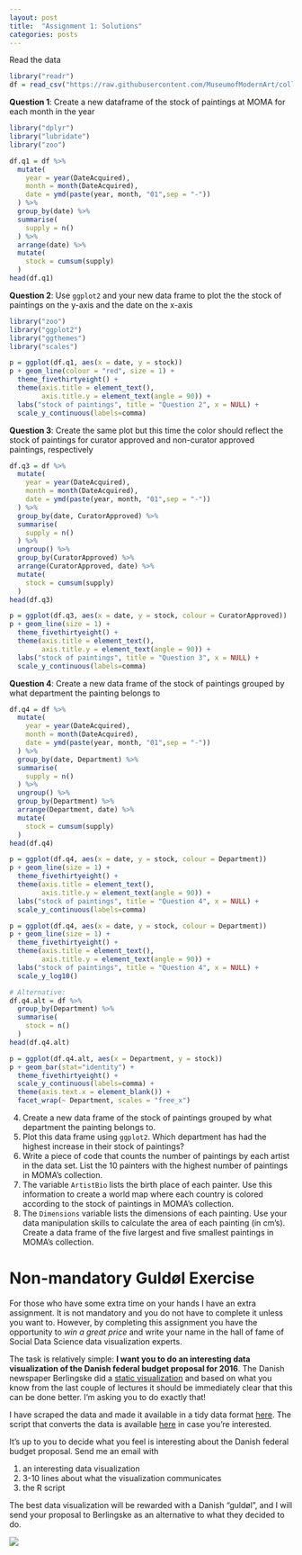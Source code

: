 ```yaml
---
layout: post
title:  "Assignment 1: Solutions"
categories: posts
---
```


Read the data 

```r
library("readr")
df = read_csv("https://raw.githubusercontent.com/MuseumofModernArt/collection/master/Artworks.csv")
```


**Question 1**: Create a new dataframe of the stock of paintings at MOMA for each month in the year

```r
library("dplyr")
library("lubridate")
library("zoo")

df.q1 = df %>% 
  mutate(
    year = year(DateAcquired),
    month = month(DateAcquired),
    date = ymd(paste(year, month, "01",sep = "-"))
  ) %>% 
  group_by(date) %>% 
  summarise(
    supply = n()
  ) %>% 
  arrange(date) %>% 
  mutate(
    stock = cumsum(supply)
  )
head(df.q1)
```


**Question 2**: Use `ggplot2` and your new data frame to plot the the stock of paintings on the y-axis and the date on the x-axis

```r
library("zoo")
library("ggplot2")
library("ggthemes")
library("scales")

p = ggplot(df.q1, aes(x = date, y = stock))
p + geom_line(colour = "red", size = 1) +
  theme_fivethirtyeight() +
  theme(axis.title = element_text(), 
        axis.title.y = element_text(angle = 90)) + 
  labs("stock of paintings", title = "Question 2", x = NULL) + 
  scale_y_continuous(labels=comma) 
```
  
**Question 3**: Create the same plot but this time the color should reflect the stock of paintings for curator approved and non-curator approved paintings, respectively

```r
df.q3 = df %>% 
  mutate(
    year = year(DateAcquired),
    month = month(DateAcquired),
    date = ymd(paste(year, month, "01",sep = "-"))
  ) %>% 
  group_by(date, CuratorApproved) %>% 
  summarise(
    supply = n()
  ) %>% 
  ungroup() %>% 
  group_by(CuratorApproved) %>% 
  arrange(CuratorApproved, date) %>% 
  mutate(
    stock = cumsum(supply)
  )
head(df.q3)

p = ggplot(df.q3, aes(x = date, y = stock, colour = CuratorApproved))
p + geom_line(size = 1) +
  theme_fivethirtyeight() +
  theme(axis.title = element_text(), 
        axis.title.y = element_text(angle = 90)) + 
  labs("stock of paintings", title = "Question 3", x = NULL) + 
  scale_y_continuous(labels=comma) 
```

**Question 4**: Create a new data frame of the stock of paintings grouped by what department the painting belongs to

```r
df.q4 = df %>% 
  mutate(
    year = year(DateAcquired),
    month = month(DateAcquired),
    date = ymd(paste(year, month, "01",sep = "-"))
  ) %>% 
  group_by(date, Department) %>% 
  summarise(
    supply = n()
  ) %>% 
  ungroup() %>% 
  group_by(Department) %>% 
  arrange(Department, date) %>% 
  mutate(
    stock = cumsum(supply)
  )
head(df.q4)

p = ggplot(df.q4, aes(x = date, y = stock, colour = Department))
p + geom_line(size = 1) +
  theme_fivethirtyeight() +
  theme(axis.title = element_text(), 
        axis.title.y = element_text(angle = 90)) + 
  labs("stock of paintings", title = "Question 4", x = NULL) + 
  scale_y_continuous(labels=comma) 

p = ggplot(df.q4, aes(x = date, y = stock, colour = Department))
p + geom_line(size = 1) +
  theme_fivethirtyeight() +
  theme(axis.title = element_text(), 
        axis.title.y = element_text(angle = 90)) + 
  labs("stock of paintings", title = "Question 4", x = NULL) + 
  scale_y_log10()

# Alternative:
df.q4.alt = df %>% 
  group_by(Department) %>% 
  summarise(
    stock = n()
  ) 
head(df.q4.alt)

p = ggplot(df.q4.alt, aes(x = Department, y = stock))
p + geom_bar(stat="identity") +
  theme_fivethirtyeight() + 
  scale_y_continuous(labels=comma) +
  theme(axis.text.x = element_blank()) + 
  facet_wrap(~ Department, scales = "free_x") 
```



4. Create a new data frame of the stock of paintings grouped by what department the painting belongs to.
5. Plot this data frame using `ggplot2`. Which department has had the highest increase in their stock of paintings?
6. Write a piece of code that counts the number of paintings by each artist in the data set. List the 10 painters with the highest number of paintings in MOMA's collection. 
7. The variable `ArtistBio` lists the birth place of each painter. Use this information to create a world map where each country is colored according to the stock of paintings in MOMA's collection. 
8. The `Dimensions` variable lists the dimensions of each painting. Use your data manipulation skills to calculate the area of each painting (in cm's). Create a data frame of the five largest and five smallest paintings in MOMA's collection. 


# Non-mandatory Guldøl Exercise

For those who have some extra time on your hands I have an extra assignment. It is not mandatory and you do not have to complete it unless you want to. However, by completing this assignment you have the opportunity to *win a great price* and write your name in the hall of fame of Social Data Science data visualization experts. 

The task is relatively simple: **I want you to do an interesting data visualization of the Danish federal budget proposal for 2016**. The Danish newspaper Berlingske did a [static visualization](http://www.b.dk/nationalt/grafisk-se-finansloven-i-hovedtraek) and based on what you know from the last couple of lectures it should be immediately clear that this can be done better. I'm asking you to do exactly that! 

I have scraped the data and made it available in a tidy data format [here](https://raw.githubusercontent.com/sebastianbarfort/sds/gh-pages/data/finanslov_tidy.csv). The script that converts the data is available [here](https://github.com/sebastianbarfort/sds/blob/gh-pages/scripts/tidy_finanslov.R) in case you're interested. 

It's up to you to decide what you feel is interesting about the Danish federal budget proposal. Send me an email with 

1. an interesting data visualization
2. 3-10 lines about what the visualization communicates
3. the R script

The best data visualization will be rewarded with a Danish "guldøl", and I will send your proposal to Berlingske as an alternative to what they decided to do. 

![](http://www.olfabrikken.dk/~/media/Images/Corporate/Product%20Images/Product%20Image%20181x400/Guldoel%20flaske.ashx)



  

